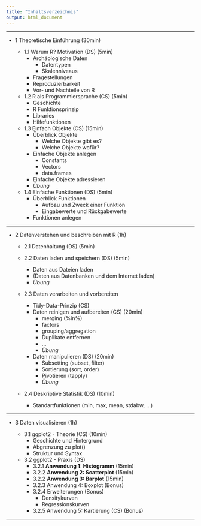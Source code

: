 ```yaml
---
title: "Inhaltsverzeichnis"
output: html_document
---
```


***

- 1 Theoretische Einführung (30min)

    - 1.1 Warum R? Motivation (DS) (5min)
        - Archäologische Daten
          - Datentypen
          - Skalenniveaus
        - Fragestellungen
        - Reproduzierbarkeit
        - Vor- und Nachteile von R

    - 1.2 R als Programmiersprache (CS) (5min)
        - Geschichte
        - R Funktionsprinzip
        - Libraries
        - Hilfefunktionen

    - 1.3 Einfach Objekte (CS) (15min)
        - Überblick Objekte
            - Welche Objekte gibt es?
            - Welche Objekte wofür?
        - Einfache Objekte anlegen
            - Constants
            - Vectors
            - data.frames
        - Einfache Objekte adressieren
        - *Übung*
    
    - 1.4 Einfache Funktionen (DS) (5min)
        - Überblick Funktionen
            - Aufbau und Zweck einer Funktion
            - Eingabewerte und Rückgabewerte
        - Funktionen anlegen

***

- 2 Datenverstehen und beschreiben mit R (1h)

    - 2.1 Datenhaltung (DS) (5min)

    - 2.2 Daten laden und speichern (DS) (5min)
        - Daten aus Dateien laden 
        - (Daten aus Datenbanken und dem Internet laden)
        - *Übung*
    
    - 2.3 Daten verarbeiten und vorbereiten 
        - Tidy-Data-Prinzip (CS) 
        - Daten reinigen und aufbereiten (CS) (20min)
            - merging (%in%)
            - factors
            - grouping/aggregation
            - Duplikate entfernen
            - ...
            - *Übung*
        
        - Daten manipulieren (DS) (20min)
          - Subsetting (subset, filter)
          - Sortierung (sort, order)
          - Pivotieren (tapply)
          - *Übung*
        
    - 2.4 Deskriptive Statistik (DS) (10min)
      - Standartfunktionen (min, max, mean, stdabw, ...)

***

- 3 Daten visualisieren (1h)

    - 3.1 ggplot2 - Theorie (CS) (10min)
        - Geschichte und Hintergrund
        - Abgrenzung zu plot()
        - Struktur und Syntax
    
    - 3.2 ggplot2 - Praxis (DS)
        - 3.2.1 **Anwendung 1: Histogramm** (15min)
        - 3.2.2 **Anwendung 2: Scatterplot** (15min)
        - 3.2.2 **Anwendung 3: Barplot** (15min)
        - 3.2.3 Anwendung 4: Boxplot (Bonus)
        - 3.2.4 Erweiterungen (Bonus)
          - Densitykurven
          - Regressionskurven
        - 3.2.5 Anwendung 5: Kartierung (CS) (Bonus)

***

